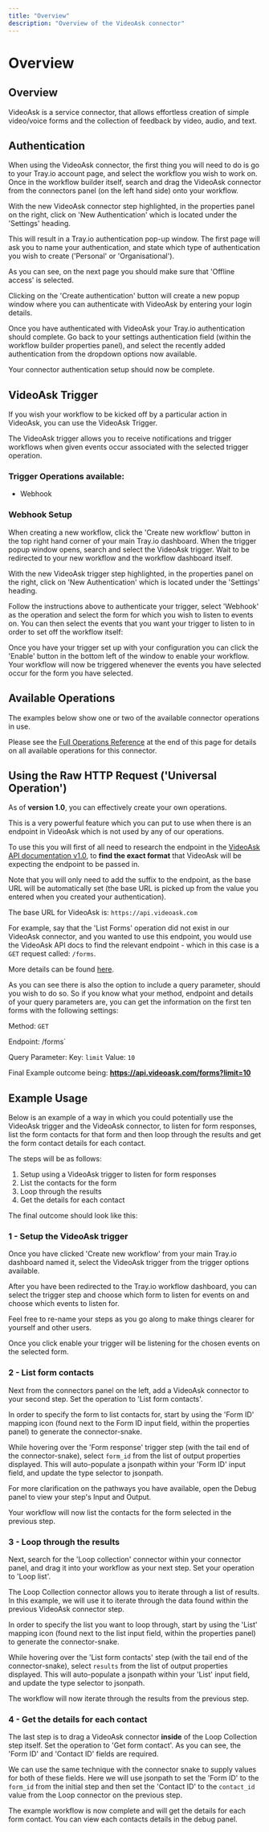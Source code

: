 ```yaml
---
title: "Overview"
description: "Overview of the VideoAsk connector"
---
```


# Overview

## Overview

VideoAsk is a service connector, that allows effortless creation of simple video/voice forms and the collection of feedback by video, audio, and text.

## Authentication

When using the VideoAsk connector, the first thing you will need to do is go to your Tray.io account page, and select the workflow you wish to work on. Once in the workflow builder itself, search and drag the VideoAsk connector from the connectors panel (on the left hand side) onto your workflow.

With the new VideoAsk connector step highlighted, in the properties panel on the right, click on 'New Authentication' which is located under the 'Settings' heading.

This will result in a Tray.io authentication pop-up window. The first page will ask you to name your authentication, and state which type of authentication you wish to create ('Personal' or 'Organisational').

As you can see, on the next page you should make sure that 'Offline access' is selected.

Clicking on the 'Create authentication' button will create a new popup window where you can authenticate with VideoAsk by entering your login details.

Once you have authenticated with VideoAsk your Tray.io authentication should complete. Go back to your settings authentication field (within the workflow builder properties panel), and select the recently added authentication from the dropdown options now available.

Your connector authentication setup should now be complete.

## VideoAsk Trigger

If you wish your workflow to be kicked off by a particular action in VideoAsk, you can use the VideoAsk Trigger.

The VideoAsk trigger allows you to receive notifications and trigger workflows when given events occur associated with the selected trigger operation.

### Trigger Operations available:

- Webhook

### Webhook Setup

When creating a new workflow, click the 'Create new workflow' button in the top right hand corner of your main Tray.io dashboard. When the trigger popup window opens, search and select the VideoAsk trigger. Wait to be redirected to your new workflow and the workflow dashboard itself.

With the new VideoAsk trigger step highlighted, in the properties panel on the right, click on 'New Authentication' which is located under the 'Settings' heading.

Follow the instructions above to authenticate your trigger, select 'Webhook' as the operation and select the form for which you wish to listen to events on. You can then select the events that you want your trigger to listen to in order to set off the workflow itself:

Once you have your trigger set up with your configuration you can click the 'Enable' button in the bottom left of the window to enable your workflow. Your workflow will now be triggered whenever the events you have selected occur for the form you have selected.

## Available Operations

The examples below show one or two of the available connector operations in use.

Please see the [Full Operations Reference](#operationsFull) at the end of this page for details on all available operations for this connector.

## Using the Raw HTTP Request ('Universal Operation')

As of **version 1.0**, you can effectively create your own operations.

This is a very powerful feature which you can put to use when there is an endpoint in VideoAsk which is not used by any of our operations.

To use this you will first of all need to research the endpoint in the [VideoAsk API documentation v1.0](https://developers.videoask.com/#intro), to **find the exact format** that VideoAsk will be expecting the endpoint to be passed in.

Note that you will only need to add the suffix to the endpoint, as the base URL will be automatically set (the base URL is picked up from the value you entered when you created your authentication).

The base URL for VideoAsk is: `https://api.videoask.com`

For example, say that the 'List Forms' operation did not exist in our VideoAsk connector, and you wanted to use this endpoint, you would use the VideoAsk API docs to find the relevant endpoint - which in this case is a `GET` request called: `/forms`.

More details can be found [here](https://developers.videoask.com/#0eac1e1f-bdb5-4bd9-8a59-31eae1750b03).

As you can see there is also the option to include a query parameter, should you wish to do so. So if you know what your method, endpoint and details of your query parameters are, you can get the information on the first ten forms with the following settings:

Method: `GET`

Endpoint: /forms`

Query Parameter: Key: `limit` Value: `10`

Final Example outcome being: **https://api.videoask.com/forms?limit=10**

## Example Usage

Below is an example of a way in which you could potentially use the VideoAsk trigger and the VideoAsk connector, to listen for form responses, list the form contacts for that form and then loop through the results and get the form contact details for each contact.

The steps will be as follows:

1. Setup using a VideoAsk trigger to listen for form responses
2. List the contacts for the form
3. Loop through the results
4. Get the details for each contact

The final outcome should look like this:

### 1 - Setup the VideoAsk trigger

Once you have clicked 'Create new workflow' from your main Tray.io dashboard named it, select the VideoAsk trigger from the trigger options available.

After you have been redirected to the Tray.io workflow dashboard, you can select the trigger step and choose which form to listen for events on and choose which events to listen for.

Feel free to re-name your steps as you go along to make things clearer for yourself and other users.

Once you click enable your trigger will be listening for the chosen events on the selected form.

### 2 - List form contacts

Next from the connectors panel on the left, add a VideoAsk connector to your second step. Set the operation to 'List form contacts'.

In order to specify the form to list contacts for, start by using the 'Form ID' mapping icon (found next to the Form ID input field, within the properties panel) to generate the connector-snake.

While hovering over the 'Form response' trigger step (with the tail end of the connector-snake), select `form_id` from the list of output properties displayed. This will auto-populate a jsonpath within your 'Form ID' input field, and update the type selector to jsonpath.

For more clarification on the pathways you have available, open the Debug panel to view your step's Input and Output.

Your workflow will now list the contacts for the form selected in the previous step.

### 3 - Loop through the results

Next, search for the 'Loop collection' connector within your connector panel, and drag it into your workflow as your next step. Set your operation to 'Loop list'.

The Loop Collection connector allows you to iterate through a list of results. In this example, we will use it to iterate through the data found within the previous VideoAsk connector step.

In order to specify the list you want to loop through, start by using the 'List' mapping icon (found next to the list input field, within the properties panel) to generate the connector-snake.

While hovering over the 'List form contacts' step (with the tail end of the connector-snake), select `results` from the list of output properties displayed. This will auto-populate a jsonpath within your 'List' input field, and update the type selector to jsonpath.

The workflow will now iterate through the results from the previous step.

### 4 - Get the details for each contact

The last step is to drag a VideoAsk connector **inside** of the Loop Collection step itself. Set the operation to 'Get form contact'. As you can see, the 'Form ID' and 'Contact ID' fields are required.

We can use the same technique with the connector snake to supply values for both of these fields. Here we will use jsonpath to set the 'Form ID' to the `form_id` from the initial step and then set the 'Contact ID' to the `contact_id` value from the Loop connector on the previous step.

The example workflow is now complete and will get the details for each form contact. You can view each contacts details in the debug panel.
